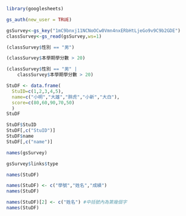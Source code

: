 
```r
library(googlesheets)
```

```r
gs_auth(new_user = TRUE)
```

```r
gsSurvey<-gs_key("1mC9bnxj11NCNoOCw0Vmn4nxERbHtLjeGo9v9C9b2GDE")
classSurvey<-gs_read(gsSurvey,ws=1)
```


```r
(classSurvey$性別 == "男")

(classSurvey$本學期學分數 > 20)

(classSurvey$性別 == "男" | 
    classSurvey$本學期學分數 > 20)
```

```r
StuDF <- data.frame(
  StuID=c(1,2,3,4,5),
  name=c("小明","大雄","胖虎","小新","大白"),
  score=c(80,60,90,70,50)
  )
StuDF 
```

```r
StuDF$StuID
StuDF[,c("StuID")]
StuDF$name
StuDF[,c("name")]
```

```r
names(gsSurvey)
```

```r
gsSurvey$links$type
```

```r
names(StuDF)
```

```r
names(StuDF) <- c("學號","姓名","成績")
names(StuDF)
```

```r
names(StuDF)[2] <- c("姓名") #中括號內為第幾個字
names(StuDF)
```

